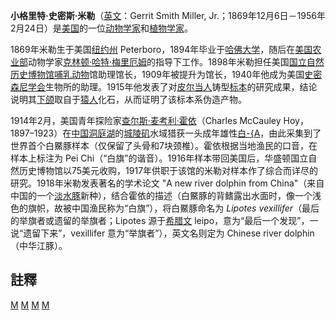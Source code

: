 '''小格里特·史密斯·米勒'''（[[英文|英文]]：Gerrit Smith Miller, Jr.；1869年12月6日－1956年2月24日）是[[美国|美国]]的一位[[动物学家|动物学家]]和[[植物学家|植物学家]]。

1869年米勒生于美国[[纽约州|纽约州]] Peterboro，1894年毕业于[[哈佛大学|哈佛大学]]，随后在[[美国农业部|美国农业部]]动物学家[[克林顿·哈特·梅里厄姆|克林顿·哈特·梅里厄姆]]的指导下工作。1898年米勒担任美国[[国立自然历史博物馆|国立自然历史博物馆]][[哺乳动物|哺乳动物]]馆助理馆长，1909年被提升为馆长，1940年他成为美国[[史密森尼学会|史密森尼学会]]生物所的助理。1915年他发表了对[[皮尔当人|皮尔当人]]铸型[[标本|标本]]的研究成果，结论说明其[[下颌|下颌]]取自于[[猿人|猿人]]化石，从而证明了该标本系伪造产物。

1914年2月，美国青年探险家[[查尔斯·麦考利·霍依|查尔斯·麦考利·霍依]]（Charles McCauley Hoy，1897–1923）在[[中国|中国]][[洞庭湖|洞庭湖]]的[[城陵矶|城陵矶]]水域猎获一头成年雄性[[白鱀豚|白-{A]]，由此采集到了世界首个白鱀豚样本（仅保留了头骨和7块颈椎）。霍依根据当地渔民的口音，在样本上标注为 Pei Chi（“白旗”的谐音）。1916年样本带回美国后，华盛顿国立自然历史博物馆以75美元收购，1917年供职于该馆的米勒对样本作了综合而详尽的研究。1918年米勒发表著名的学术论文 "A new river dolphin from China"（来自中国的一个[[淡水豚|淡水豚]]新种），结合霍依的描述（白鱀豚的背鳍露出水面时，像一个浅色的旗帜，故被中国渔民称为“白旗”），将白鱀豚命名为 ''Lipotes vexillifer''（最后的举旗者或遗留的举旗者；Lipotes 源于[[希腊文|希腊文]] leipo，意为“最后一个发现”，一说“遗留下来”，vexillifer 意为“举旗者”），英文名则定为 Chinese river dolphin（中华江豚）。

{{植物命名人|G.S.Mill.|格里特·史密斯·米勒}}

==註釋==
{{reflist}}

{{Authority control}}
{{美國科學家小作品}}

[[Category:1869年出生|M]]
[[Category:1956年逝世|M]]
[[Category:美国生物学家|M]]
[[Category:哈佛大學校友|M]]